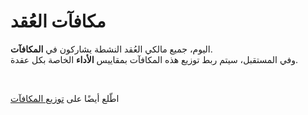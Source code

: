 # مكافآت العُقد 

اليوم، جميع مالكي العُقد النشطة يشاركون في **المكافآت**.  
وفي المستقبل، سيتم ربط توزيع هذه المكافآت بمقاييس **الأداء** الخاصة بكل عقدة.

</br>

اطّلع أيضًا على [توزيع المكافآت](/game/about-the-game/copi-tokenomics/token-economy/reward-distribution)
